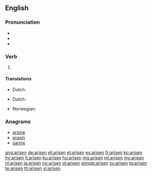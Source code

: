 {{also|ärisen}}
==English==

===Pronunciation===
* {{IPA|/əˈrɪzən/|lang=en}}
* {{audio|En-us-arisen.ogg|Audio (US)|lang=en}}
* {{rhymes|ɪzən|lang=en}}

===Verb===
{{head|en|past participle}}

# {{inflection of|arise||past|part|lang=en}}

====Translations====
{{trans-top|gotten up}}
* Dutch: {{t+|nl|opstaan}}
{{trans-mid}}
{{trans-bottom}}

{{trans-top|started to exist}}
* Dutch: {{t+|nl|ontstaan}}
{{trans-mid}}
* Norwegian: {{t|no|oppstått}}
{{trans-bottom}}

===Anagrams===
* [[arsine#English|arsine]]
* [[erasin#English|erasin]]
* [[sarnie#English|sarnie]]

[[ang:arisen]]
[[de:arisen]]
[[et:arisen]]
[[el:arisen]]
[[es:arisen]]
[[fr:arisen]]
[[ko:arisen]]
[[hy:arisen]]
[[it:arisen]]
[[ku:arisen]]
[[hu:arisen]]
[[mg:arisen]]
[[ml:arisen]]
[[my:arisen]]
[[nl:arisen]]
[[ja:arisen]]
[[no:arisen]]
[[pl:arisen]]
[[simple:arisen]]
[[sv:arisen]]
[[ta:arisen]]
[[te:arisen]]
[[th:arisen]]
[[vi:arisen]]